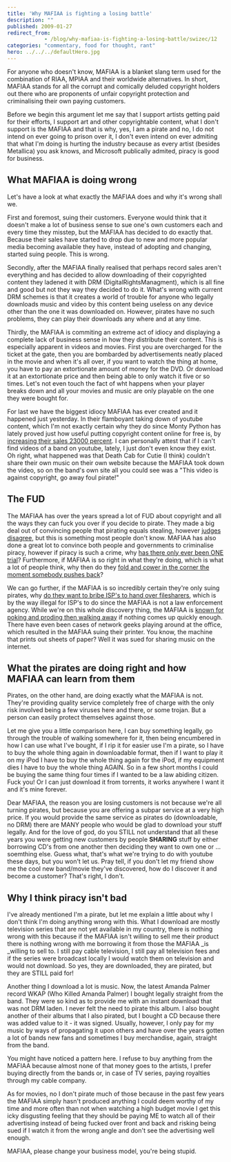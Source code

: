 ```yaml
---
title: 'Why MAFIAA is fighting a losing battle'
description: ""
published: 2009-01-27
redirect_from: 
            - /blog/why-mafiaa-is-fighting-a-losing-battle/swizec/12
categories: "commentary, food for thought, rant"
hero: ../../../defaultHero.jpg
---
```

For anyone who doesn&#x27;t know, MAFIAA is a blanket slang term used for the combination of RIAA, MPIAA and their worldwide alternatives. In short, MAFIAA stands for all the corrupt and comically deluded copyright holders out there who are proponents of unfair copyright protection and criminalising their own paying customers.

Before we begin this argument let me say that I support artists getting paid for their efforts, I support art and other copyrightable content, what I don&#x27;t support is the MAFIAA and that is why, yes, I am a pirate and no, I do not intend on ever going to prison over it, I don&#x27;t even intend on ever admiting that what I&#x27;m doing is hurting the industry because as every artist (besides Metallica) you ask knows, and Microsoft publically admited, piracy is good for business.

## What MAFIAA is doing wrong

Let&#x27;s have a look at what exactly the MAFIAA does and why it&#x27;s wrong shall we.

First and foremost, suing their customers. Everyone would think that it doesn&#x27;t make a lot of business sense to sue one&#x27;s own customers each and every time they misstep, but the MAFIAA has decided to do exactly that. Because their sales have started to drop due to new and more popular media becoming available they have, instead of adopting and changing, started suing people. This is wrong.

Secondly, after the MAFIAA finally realised that perhaps record sales aren&#x27;t everything and has decided to allow downloading of their copyrighted content they ladened it with DRM (DigitalRightsManagment), which is all fine and good but not they way they decided to do it. What&#x27;s wrong with current DRM schemes is that it creates a world of trouble for anyone who legally downloads music and video by this content being useless on any device other than the one it was downloaded on. However, pirates have no such problems, they can play their downloads any where and at any time.

Thirdly, the MAFIAA is commiting an extreme act of idiocy and displaying a complete lack of business sense in how they distribute their content. This is especially apparent in videos and movies. First you are overcharged for the ticket at the gate, then you are bombarded by advertisements neatly placed in the movie and when it&#x27;s all over, if you want to watch the thing at home, you have to pay an extortionate amount of money for the DVD. Or download it at an extortionate price and then being able to only watch it five or so times. Let&#x27;s not even touch the fact of wht happens when your player breaks down and all your movies and music are only playable on the one they were bought for.

For last we have the biggest idiocy MAFIAA has ever created and it happened just yesterday. In their flamboyant taking down of youtube content, which I&#x27;m not exactly certain why they do since Monty Python has lately proved just how useful putting copyright content online for free is, by[ increasing their sales 23000 percent](http://entertainment.slashdot.org/article.pl?sid=09/01/25/0041202). I can personally attest that if I can&#x27;t find videos of a band on youtube, lately, I just don&#x27;t even know they exist. Oh right, what happened was that Death Cab for Cutie (I think) couldn&#x27;t share their own music on their own website because the MAFIAA took down the video, so on the band&#x27;s own site all you could see was a &quot;This video is against copyright, go away foul pirate!&quot;

## The FUD

The MAFIAA has over the years spread a lot of FUD about copyright and all the ways they can fuck you over if you decide to pirate. They made a big deal out of convincing people that pirating equals stealing, however [judges disagree](http://yro.slashdot.org/article.pl?sid=09/01/20/1320242), but this is something most people don&#x27;t know. MAFIAA has also done a great lot to convince both people and governments to criminalise piracy, however if piracy is such a crime, why [has there only ever been ONE trial](http://news.slashdot.org/article.pl?sid=08/12/28/2215211)? Furthermore, if MAFIAA is so right in what they&#x27;re doing, which is what a lot of people think, why then do they [fold and cower in the corner the moment somebody pushes back](http://news.slashdot.org/article.pl?sid=09/01/09/022236)?

We can go further, if the MAFIAA is so incredibly certain they&#x27;re only suing pirates, why [do they want to bribe ISP&#x27;s to hand over filesharers](http://yro.slashdot.org/article.pl?sid=09/01/17/1418204), which is by the way illegal for ISP&#x27;s to do since the MAFIAA is not a law enforcement agency. While we&#x27;re on this whole discovery thing, the MAFIAA is [known for poking and proding then walking away](http://news.slashdot.org/article.pl?sid=09/01/17/2327231) if nothing comes up quickly enough. There have even been cases of network geeks playing around at the office, which resulted in the MAFIAA suing their printer. You know, the machine that prints out sheets of paper? Well it was sued for sharing music on the internet.

## What the pirates are doing right and how MAFIAA can learn from them

Pirates, on the other hand, are doing exactly what the MAFIAA is not. They&#x27;re providing quality service completely free of charge with the only risk involved being a few viruses here and there, or some trojan. But a person can easily protect themselves against those.

Let me give you a little comparison here, I can buy something legally, go through the trouble of walking somewhere for it, then being encumbered in how I can use what I&#x27;ve bought, if I rip it for easier use I&#x27;m a pirate, so I have to buy the whole thing again in downloadable format, then if I want to play it on my iPod I have to buy the whole thing again for the iPod, if my equipment dies I have to buy the whole thing AGAIN. So in a few short months I could be buying the same thing four times if I wanted to be a law abiding citizen. Fuck you! Or I can just download it from torrents, it works anywhere I want it and it&#x27;s mine forever.

Dear MAFIAA, the reason you are losing customers is not because we&#x27;re all turning pirates, but because you are offering a subpar service at a very high price. If you would provide the same service as pirates do (downloadable, no DRM) there are MANY people who would be glad to download your stuff legally. And for the love of god, do you STILL not understand that all these years you were getting new customers by people **SHARING** stuff by either borrowing CD&#x27;s from one another then deciding they want to own one or ... soemthing else. Guess what, that&#x27;s what we&#x27;re trying to do with youtube these days, but you won&#x27;t let us. Pray tell, if you don&#x27;t let my friend show me the cool new band/movie they&#x27;ve discovered, how do I discover it and become a customer? That&#x27;s right, I don&#x27;t.

## Why I think piracy isn&#x27;t bad

I&#x27;ve already mentioned I&#x27;m a pirate, but let me explain a little about why I don&#x27;t think I&#x27;m doing anything wrong with this. What I download are mostly television series that are not yet available in my country, there is nothing wrong with this because if the MAFIAA isn&#x27;t willing to sell me their product there is nothing wrong with me borrowing it from those the MAFIAA _is _willing to sell to. I still pay cable television, I still pay all television fees and if the series were broadcast locally I would watch them on television and would not download. So yes, they are downloaded, they are pirated, but they are STILL paid for!

Another thing I download a lot is music. Now, the latest Amanda Palmer record WKAP (Who Killed Amanda Palmer) I bought legally straight from the band. They were so kind as to provide me with an instant download that was not DRM laden. I never felt the need to pirate this album. I also bought another of their albums that I also pirated, but I bought a CD because there was added value to it - it was signed. Usually, however, I only pay for my music by ways of propagating it upon others and have over the years gotten a lot of bands new fans and sometimes I buy merchandise, again, straight from the band.

You might have noticed a pattern here. I refuse to buy anything from the MAFIAA because almost none of that money goes to the artists, I prefer buying directly from the bands or, in case of TV series, paying royalties through my cable company.

As for movies, no I don&#x27;t pirate much of those because in the past few years the MAFIAA simply hasn&#x27;t produced anything I could deem worthy of my time and more often than not when watching a high budget movie I get this icky disgusting feeling that they should be paying ME to watch all of their advertising instead of being fucked over front and back and risking being sued if I watch it from the wrong angle and don&#x27;t see the advertising well enough.

MAFIAA, please change your business model, you&#x27;re being stupid.